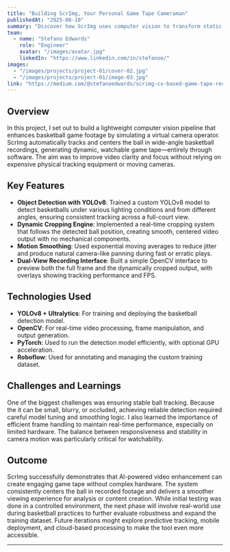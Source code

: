 ```yaml
---
title: "Building ScrImg, Your Personal Game Tape Cameraman"
publishedAt: "2025-06-10"
summary: "Discover how ScrImg uses computer vision to transform static basketball footage into dynamic, ball-focused game tape and why smart, automated tracking could change how athletes and coaches capture the game."
team:
  - name: "Stefano Edwards"
    role: "Engineer"
    avatar: "/images/avatar.jpg"
    linkedIn: "https://www.linkedin.com/in/stefanoe/"
images:
  - "/images/projects/project-01/cover-02.jpg"
  - "/images/projects/project-01/image-03.jpg"
link: "https://medium.com/@stefanoedwards/scrimg-cv-based-game-tape-recording-2a271557e341"
---
```


## Overview

In this project, I set out to build a lightweight computer vision pipeline that enhances basketball game footage by simulating a virtual camera operator. ScrImg automatically tracks and centers the ball in wide-angle basketball recordings, generating dynamic, watchable game tape—entirely through software. The aim was to improve video clarity and focus without relying on expensive physical tracking equipment or moving cameras.

## Key Features

- **Object Detection with YOLOv8**: Trained a custom YOLOv8 model to detect basketballs under various lighting conditions and from different angles, ensuring consistent tracking across a full-court view.
- **Dynamic Cropping Engine**: Implemented a real-time cropping system that follows the detected ball position, creating smooth, centered video output with no mechanical components.
- **Motion Smoothing**: Used exponential moving averages to reduce jitter and produce natural camera-like panning during fast or erratic plays.
- **Dual-View Recording Interface**: Built a simple OpenCV interface to preview both the full frame and the dynamically cropped output, with overlays showing tracking performance and FPS.

## Technologies Used

- **YOLOv8 + Ultralytics**: For training and deploying the basketball detection model.
- **OpenCV**: For real-time video processing, frame manipulation, and output generation.
- **PyTorch**: Used to run the detection model efficiently, with optional GPU acceleration.
- **Roboflow**: Used for annotating and managing the custom training dataset.

## Challenges and Learnings

One of the biggest challenges was ensuring stable ball tracking. Because the it can be small, blurry, or occluded, achieving reliable detection required careful model tuning and smoothing logic. I also learned the importance of efficient frame handling to maintain real-time performance, especially on limited hardware. The balance between responsiveness and stability in camera motion was particularly critical for watchability.

## Outcome

ScrImg successfully demonstrates that AI-powered video enhancement can create engaging game tape without complex hardware. The system consistently centers the ball in recorded footage and delivers a smoother viewing experience for analysis or content creation. While initial testing was done in a controlled environment, the next phase will involve real-world use during basketball practices to further evaluate robustness and expand the training dataset. Future iterations moght explore predictive tracking, mobile deployment, and cloud-based processing to make the tool even more accessible.

---

